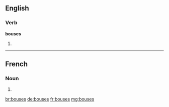 ==English==

===Verb===
'''bouses'''

# {{en-third-person singular of|bouse}}

----

==French==

===Noun===
{{head|fr|g=f-p}}

# {{plural of|bouse|lang=fr}}

[[br:bouses]]
[[de:bouses]]
[[fr:bouses]]
[[mg:bouses]]